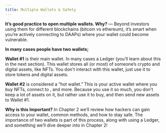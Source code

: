```yaml
---
title: Multiple Wallets & Safety
---
```


**It’s good practice to open multiple wallets. Why?** — Beyond investors using them for different blockchains (bitcoin vs ethereum), it’s smart when you’re actively connecting to DAAPs) where your wallet could become vulnerable.

**In many cases people have two wallets;**

**Wallet #1** is their main wallet. In many cases a Ledger (you’ll learn about this in the next section). This wallet stores all (or most) of someone’s crypto and digital assets, like NFTs. You don't interact with this wallet,  just use it to store tokens and digital assets.&#x20;

**Wallet #2** is considered a “hot wallet.” This is your active wallet where you buy NFTs, connect to <Nutshell glossaryEntry="content/glossary/dapp.mdx" children="dApps" />, and more. Because you use it so much, you don’t keep a lot of assets on it, but rather use it to buy, and then send new assets to Wallet #1.

**Why is this Important?**
In Chapter 2 we’ll review how hackers can gain access to your wallet, common methods, and how to stay safe. The importance of two wallets is part of this process, along with using a Ledger, and something we’ll dive deeper into in Chapter 2!
